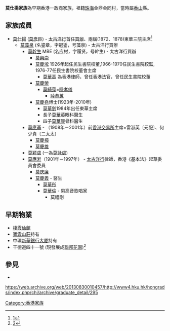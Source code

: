 '''莫仕揚家族'''為早期香港一政商家族，祖籍[[珠海|珠海]]金鼎会同村，當時屬[[中山市|香山]]縣。

==家族成員==
*[[莫仕揚|莫仕揚]] ([[莫彥臣|莫彥臣]]) - [[太古洋行|太古洋行]]首任[[買辦|買辦]]、兩屆(1872、1878)東華三院主席<ref>[http://www.tungwah.org.hk/upload/Board/2008/pchair_200809.pdf]{{dead link|date=2018年4月 |bot=InternetArchiveBot |fix-attempted=yes }}</ref>
**[[莫藻泉|莫藻泉]] (名鎏章，字冠鋈，号藻泉) - 太古洋行買辦
***[[莫幹生|莫幹生]] MBE (名应材，字履贤，号幹生) - 太古洋行買辦
****[[莫興崇|莫興崇]]
****[[莫慶淞|莫慶淞]] 1926年起任民生書院校董,1966-1970任民生書院校監, 1976-77任民生書院校董會主席
*****[[莫華高|莫華高]] 為香港律師，曾任香港法官，曾任民生書院校董
****[[莫慶榮|莫慶榮]]
*****[[莫綺萍|莫綺萍]]=[[陸孝儀|陸孝儀]]
******[[陸恭蕙|陸恭蕙]]
****[[莫慶堯|莫慶堯]]博士(1923年-2010年)
*****[[莫華釗|莫華釗]]1984年出任東華主席
*****長子[[莫華英|莫華英]]眼科醫生
*****四子[[莫華康|莫華康]]骨科醫生
***[[莫應基|莫應基]] - （1908年－2001年）前[[香港交易所|香港交易所]]主席=雷淑英〔元配〕、何少貞〔二太太〕
****[[莫慶樟|莫慶樟]]
****[[莫慶雄|莫慶雄]]
***[[莫颖虞|莫颖虞]] (一為[[莫詠虞|莫詠虞]])
***[[莫應溎|莫應溎]]（1901年－1997年） - [[太古洋行|太古洋行]]律師，香港《基本法》起草委員會委員
****[[莫庆廉|莫庆廉]]
****[[莫慶義|莫慶義]] - 醫生
*****[[莫華彤|莫華彤]]
*****[[莫華倫|莫華倫]] - 男高音歌唱家
******莫禮剛

==早期物業==
*[[棲霞仙館|棲霞仙館]]
*[[寶雲山莊|寶雲山莊]]持有
*中環[[新華銀行大厦|新華銀行大厦]]持有
*干德道四十一號 (現發展成[[聯邦花園|聯邦花園]])<ref>[https://web.archive.org/web/20040716221054/http://www.realtygardens.com.hk/information/main_hk.htm]</ref>


==參見==
* {{reflist}}
https://web.archive.org/web/20130830010457/http://www4.hku.hk/hongrads/index.php/chi/archive/graduate_detail/295

[[Category:香港家族|Category:香港家族]]